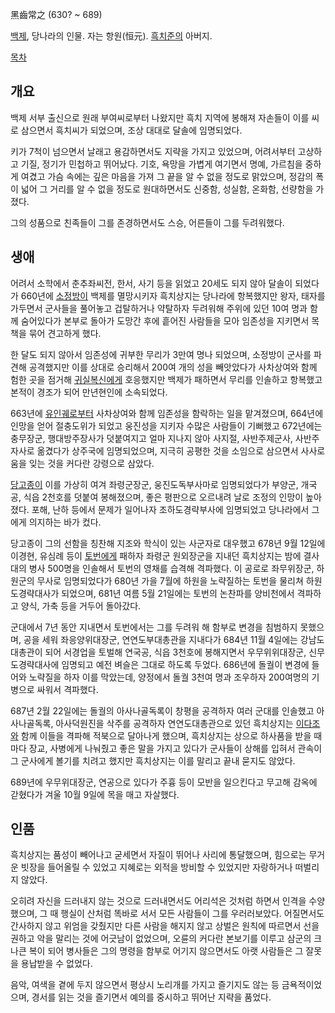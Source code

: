黑齒常之
(630? ~ 689)

[[백제]], 당나라의 인물. 자는 항원(恒元). [[흑치준]]의 아버지.

[[목차]]
== 개요 ==
백제 서부 출신으로 원래 부여씨로부터 나왔지만 흑치 지역에 봉해져 자손들이 이를 씨로 삼으면서 흑치씨가 되었으며, 조상 대대로 달솔에 임명되었다.

키가 7척이 넘으면서 날래고 용감하면서도 지략을 가지고 있었으며, 어려서부터 고상하고 기질, 정기가 민첩하고 뛰어났다. 기호, 욕망을 가볍게 여기면서 명예, 가르침을 중하게 여겼고 가슴 속에는 깊은 마음을 가져 그 끝을 알 수 없을 정도로 맑았으며, 정감의 폭이 넓어 그 거리를 알 수 없을 정도로 원대하면서도 신중함, 성실함, 온화함, 선량함을 가졌다.

그의 성품으로 친족들이 그를 존경하면서도 스승, 어른들이 그를 두려워했다.

== 생애 ==
어려서 소학에서 춘추좌씨전, 한서, 사기 등을 읽었고 20세도 되지 않아 달솔이 되었다가 660년에 [[소정방]]이 백제를 멸망시키자 흑치상지는 당나라에 항복했지만 왕자, 태자를 가두면서 군사들을 풀어놓고 겁탈하거나 약탈하자 두려워해 주위에 있던 10여 명과 함께 숨어있다가 본부로 돌아가 도망간 후에 흩어진 사람들을 모아 임존성을 지키면서 목책을 묶어 견고하게 했다.

한 달도 되지 않아서 임존성에 귀부한 무리가 3만여 명나 되었으며, 소정방이 군사를 파견해 공격했지만 이를 상대로 승리해서 200여 개의 성을 빼앗았다가 사차상여와 함께 험한 곳을 점거해 [[귀실복신]]에게 호응했지만 백제가 패하면서 무리를 인솔하고 항복했고 본적이 경조가 되어 만년현인에 소속되었다.

663년에 [[유인궤]]로부터 사차상여와 함께 임존성을 함락하는 일을 맡겨졌으며, 664년에 인망을 얻어 절충도위가 되었고 웅진성을 지키자 수많은 사람들이 기뻐했고 672년에는 충무장군, 행대방주장사가 덧붙여지고 얼마 지나지 않아 사지절, 사반주제군사, 사반주자사로 옮겼다가 상주국에 임명되었으며, 지극히 공평한 것을 소임으로 삼으면서 사사로움을 잊는 것을 커다란 강령으로 삼았다.

[[당고종]]이 이를 가상히 여겨 좌령군장군, 웅진도독부사마로 임명되었다가 부양군, 개국공, 식읍 2천호를 덧붙여 봉해졌으며, 좋은 평판으로 오르내려 날로 조정의 인망이 높아졌다. 포해, 난하 등에서 문제가 일어나자 조하도경략부사에 임명되었고 당나라에서 그에게 의지하는 바가 컸다.

당고종이 그의 선함을 칭찬해 지조와 학식이 있는 사군자로 대우했고 678년 9월 12일에 이경현, 유심례 등이 [[토번]]에게 패하자 좌령군 원외장군을 지내던 흑치상지는 밤에 결사대의 병사 500명을 인솔해서 토번의 영채를 습격해 격파했다. 이 공로로 좌무위장군, 하원군의 무사로 임명되었다가 680년 가을 7월에 하원을 노략질하는 토번을 물리쳐 하원도경략대사가 되었으며, 681년 여름 5월 21일에는 토번의 논찬파를 양비천에서 격파하고 양식, 가축 등을 거두어 돌아갔다.

군대에서 7년 동안 지내면서 토번에서는 그를 두려워 해 함부로 변경을 침범하지 못했으며, 공을 세워 좌응양위대장군, 연연도부대총관을 지내다가 684년 11월 4일에는 강남도대총관이 되어 서경업을 토벌해 연국공, 식읍 3천호에 봉해지면서 우무위위대장군, 신무도경략대사에 임명되고 예전 벼슬은 그대로 하도록 두었다. 686년에 돌궐이 변경에 들어와 노략질을 하자 이를 막았는데, 양정에서 돌궐 3천여 명과 조우하자 200여명의 기병으로 싸워서 격파했다.

687년 2월 22일에는 돌궐의 아사나골독록이 창평을 공격하자 여러 군대를 인솔했고 아사나골독록, 아사덕원진을 삭주를 공격하자 연연도대총관으로 있던 흑치상지는 [[이다조]]와 함께 이들을 격파해 적북으로 달아나게 했으며, 흑치상지는 상으로 하사품을 받을 때마다 장교, 사병에게 나눠줬고 좋은 말을 가지고 있다가 군사들이 상해를 입혀서 관속이 그 군사에게 볼기를 치려고 했지만 흑치상지는 이를 말리고 끝내 묻지도 않았다.

689년에 우무위대장군, 연공으로 있다가 주흉 등이 모반을 일으킨다고 무고해 감옥에 갇혔다가 겨울 10월 9일에 목을 매고 자살했다.

== 인품 ==
흑치상지는 품성이 빼어나고 굳세면서 자질이 뛰어나 사리에 통달했으며, 힘으로는 무거운 빗장을 들어올릴 수 있었고 지혜로는 외적을 방비할 수 있었지만 자랑하거나 떠벌리지 않았다.

오히려 자신을 드러내지 않는 것으로 드러내면서도 어리석은 것처럼 하면서 인격을 수양했으며, 그 때 행실이 산처럼 똑바로 서서 모든 사람들이 그를 우러러보았다. 어질면서도 간사하지 않고 위엄을 갖췄지만 다른 사람을 해지지 않고 상벌은 원칙에 따르면서 선을 권하고 악을 말리는 것에 어긋남이 없었으며, 오륜의 커다란 본보기를 이루고 삼군의 크나큰 복이 되어 병사들은 그의 명령을 함부로 어기지 않으면서도 아랫 사람들은 그 잘못을 용납받을 수 없었다.

음악, 여색을 곁에 두지 않으면서 평상시 노리개를 가지고 즐기지도 않는 등 금욕적이었으며, 경서를 읽는 것을 즐기면서 예의를 중시하고 뛰어난 지략을 품었다.


